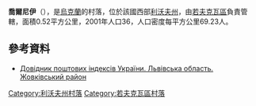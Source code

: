 {{coord|50|12|36|N|23|30|10|E|scale:100000|display=title}}

'''喬爾尼伊'''（{{lang-uk|Чорнії}}），是[[烏克蘭|烏克蘭]]的村落，位於該國西部[[利沃夫州|利沃夫州]]，由[[若夫克瓦區|若夫克瓦區]]負責管轄，面積0.52平方公里，2001年人口36，人口密度每平方公里69.23人。

==參考資料==
*[http://www.uaidx.com/13/280/index Довідник поштових індексів України. Львівська область. Жовківський район]{{Wayback|url=http://www.uaidx.com/13/280/index |date=20161003171007 }}

{{DEFAULTSORT:Чорнії}}
[[Category:利沃夫州村落|Category:利沃夫州村落]]
[[Category:若夫克瓦區村落|Category:若夫克瓦區村落]]


{{Lviv-geo-stub}}